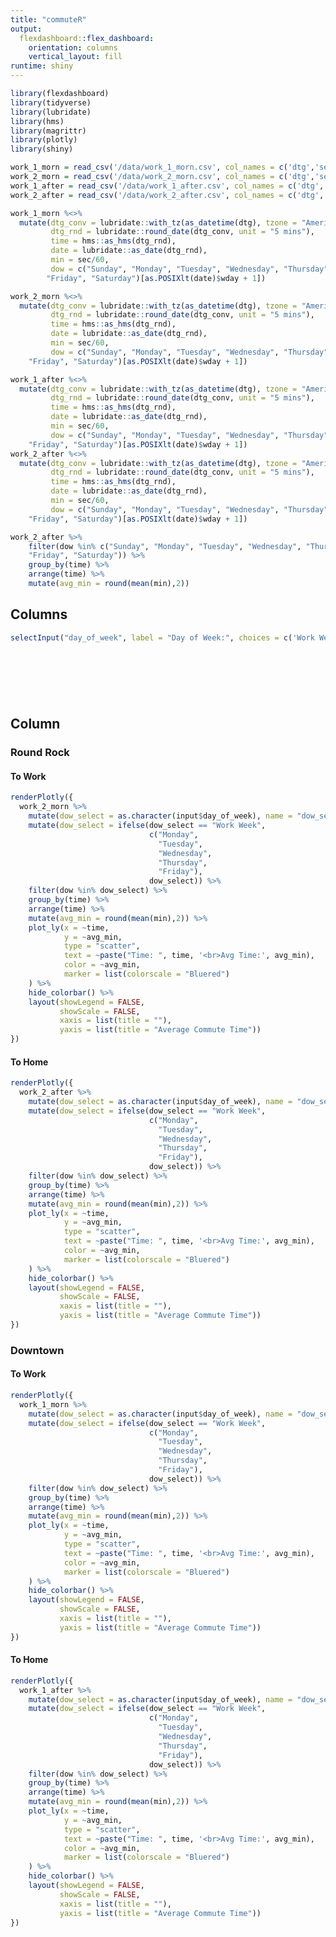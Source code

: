 ```yaml
---
title: "commuteR"
output: 
  flexdashboard::flex_dashboard:
    orientation: columns
    vertical_layout: fill
runtime: shiny
---
```


```r
library(flexdashboard)
library(tidyverse)
library(lubridate)
library(hms)
library(magrittr)
library(plotly)
library(shiny)

work_1_morn = read_csv('/data/work_1_morn.csv', col_names = c('dtg','sec'))
work_2_morn = read_csv('/data/work_2_morn.csv', col_names = c('dtg','sec'))
work_1_after = read_csv('/data/work_1_after.csv', col_names = c('dtg','sec'))
work_2_after = read_csv('/data/work_2_after.csv', col_names = c('dtg','sec'))

work_1_morn %<>%
  mutate(dtg_conv = lubridate::with_tz(as_datetime(dtg), tzone = "America/Monterrey"),
         dtg_rnd = lubridate::round_date(dtg_conv, unit = "5 mins"),
         time = hms::as_hms(dtg_rnd),
         date = lubridate::as_date(dtg_rnd),
         min = sec/60,
         dow = c("Sunday", "Monday", "Tuesday", "Wednesday", "Thursday", 
        "Friday", "Saturday")[as.POSIXlt(date)$wday + 1])

work_2_morn %<>%
  mutate(dtg_conv = lubridate::with_tz(as_datetime(dtg), tzone = "America/Monterrey"),
         dtg_rnd = lubridate::round_date(dtg_conv, unit = "5 mins"),
         time = hms::as_hms(dtg_rnd),
         date = lubridate::as_date(dtg_rnd),
         min = sec/60,
         dow = c("Sunday", "Monday", "Tuesday", "Wednesday", "Thursday", 
    "Friday", "Saturday")[as.POSIXlt(date)$wday + 1])

work_1_after %<>%
  mutate(dtg_conv = lubridate::with_tz(as_datetime(dtg), tzone = "America/Monterrey"),
         dtg_rnd = lubridate::round_date(dtg_conv, unit = "5 mins"),
         time = hms::as_hms(dtg_rnd),
         date = lubridate::as_date(dtg_rnd),
         min = sec/60,
         dow = c("Sunday", "Monday", "Tuesday", "Wednesday", "Thursday", 
    "Friday", "Saturday")[as.POSIXlt(date)$wday + 1])
work_2_after %<>%
  mutate(dtg_conv = lubridate::with_tz(as_datetime(dtg), tzone = "America/Monterrey"),
         dtg_rnd = lubridate::round_date(dtg_conv, unit = "5 mins"),
         time = hms::as_hms(dtg_rnd),
         date = lubridate::as_date(dtg_rnd),
         min = sec/60,
         dow = c("Sunday", "Monday", "Tuesday", "Wednesday", "Thursday", 
    "Friday", "Saturday")[as.POSIXlt(date)$wday + 1])

work_2_after %>%
    filter(dow %in% c("Sunday", "Monday", "Tuesday", "Wednesday", "Thursday", 
    "Friday", "Saturday")) %>%
    group_by(time) %>%
    arrange(time) %>%
    mutate(avg_min = round(mean(min),2))
```

Columns {.sidebar data-width=200}
-----------------------------------------------------------------------

```r

selectInput("day_of_week", label = "Day of Week:", choices = c('Work Week',
                                                                        'Monday',
                                                                        'Tuesday',
                                                                        'Wednesday',
                                                                        'Thursday',
                                                                        'Friday'))



```

Column {.tabset .tabset-fade}
-----------------------------------------------------------------------

### Round Rock

#### To Work
```r
renderPlotly({
  work_2_morn %>%
    mutate(dow_select = as.character(input$day_of_week), name = "dow_select") %>%
    mutate(dow_select = ifelse(dow_select == "Work Week", 
                               c("Monday", 
                                 "Tuesday", 
                                 "Wednesday", 
                                 "Thursday", 
                                 "Friday"), 
                               dow_select)) %>%
    filter(dow %in% dow_select) %>%
    group_by(time) %>%
    arrange(time) %>%
    mutate(avg_min = round(mean(min),2)) %>%
    plot_ly(x = ~time, 
            y = ~avg_min, 
            type = "scatter", 
            text = ~paste("Time: ", time, '<br>Avg Time:', avg_min),
            color = ~avg_min,
            marker = list(colorscale = "Bluered")
    ) %>%
    hide_colorbar() %>%
    layout(showLegend = FALSE, 
           showScale = FALSE,
           xaxis = list(title = ""),
           yaxis = list(title = "Average Commute Time"))
})
```

#### To Home
```r
renderPlotly({
  work_2_after %>%
    mutate(dow_select = as.character(input$day_of_week), name = "dow_select") %>%
    mutate(dow_select = ifelse(dow_select == "Work Week", 
                               c("Monday", 
                                 "Tuesday", 
                                 "Wednesday", 
                                 "Thursday", 
                                 "Friday"), 
                               dow_select)) %>%
    filter(dow %in% dow_select) %>%
    group_by(time) %>%
    arrange(time) %>%
    mutate(avg_min = round(mean(min),2)) %>%    
    plot_ly(x = ~time, 
            y = ~avg_min, 
            type = "scatter", 
            text = ~paste("Time: ", time, '<br>Avg Time:', avg_min),
            color = ~avg_min,
            marker = list(colorscale = "Bluered")
    ) %>%    
    hide_colorbar() %>%
    layout(showLegend = FALSE, 
           showScale = FALSE,
           xaxis = list(title = ""),
           yaxis = list(title = "Average Commute Time"))
})
```

### Downtown

#### To Work
```r
renderPlotly({
  work_1_morn %>%
    mutate(dow_select = as.character(input$day_of_week), name = "dow_select") %>%
    mutate(dow_select = ifelse(dow_select == "Work Week", 
                               c("Monday", 
                                 "Tuesday", 
                                 "Wednesday", 
                                 "Thursday", 
                                 "Friday"), 
                               dow_select)) %>%
    filter(dow %in% dow_select) %>%
    group_by(time) %>%
    arrange(time) %>%
    mutate(avg_min = round(mean(min),2)) %>%
    plot_ly(x = ~time, 
            y = ~avg_min, 
            type = "scatter", 
            text = ~paste("Time: ", time, '<br>Avg Time:', avg_min),
            color = ~avg_min,
            marker = list(colorscale = "Bluered")
    ) %>%
    hide_colorbar() %>%
    layout(showLegend = FALSE, 
           showScale = FALSE,
           xaxis = list(title = ""),
           yaxis = list(title = "Average Commute Time"))
})
```

#### To Home
```r
renderPlotly({
  work_1_after %>%
    mutate(dow_select = as.character(input$day_of_week), name = "dow_select") %>%
    mutate(dow_select = ifelse(dow_select == "Work Week", 
                               c("Monday", 
                                 "Tuesday", 
                                 "Wednesday", 
                                 "Thursday", 
                                 "Friday"), 
                               dow_select)) %>%
    filter(dow %in% dow_select) %>%
    group_by(time) %>%
    arrange(time) %>%
    mutate(avg_min = round(mean(min),2)) %>%
    plot_ly(x = ~time, 
            y = ~avg_min, 
            type = "scatter", 
            text = ~paste("Time: ", time, '<br>Avg Time:', avg_min),
            color = ~avg_min,
            marker = list(colorscale = "Bluered")
    ) %>%
    hide_colorbar() %>%
    layout(showLegend = FALSE, 
           showScale = FALSE,
           xaxis = list(title = ""),
           yaxis = list(title = "Average Commute Time"))
})
```